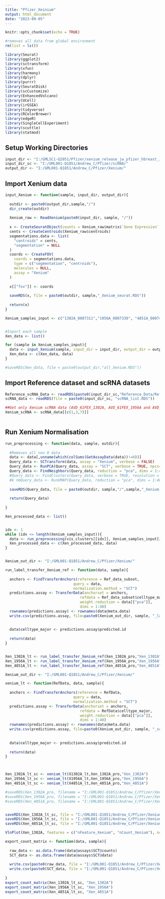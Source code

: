 ---
title: "Pfizer_Xeinium"
output: html_document
date: "2023-09-05"
---

```{r setup, include=FALSE}
knitr::opts_chunk$set(echo = TRUE)
```

```{r include=FALSE}

#removes all data from global environment
rm(list = ls())
```


```{r load_libraries}
library(Seurat)
library(ggplot2)
library(sctransform)
library(xfun)
library(harmony)
library(dplyr)
library(purrr)
library(SeuratDisk)
library(scCustomize)
library(EnhancedVolcano)
library(UCell)
library(irGSEA)
library(tidyverse)
library(RColorBrewer)
library(edgeR)
library(SingleCellExperiment)
library(scuttle)
library(statmod)
```

## Setup Working Directories
```{r wd}
input_dir <- "I:/GMLSC1-Q2051/Pfizer/xenium_release_jw_pfizer_hbreast_Jun05/"
input_dir_sc <- "I:/GML001-Q1851/Andrew_C/Pfizer/scRNA/"
output_dir <- "I:/GML001-Q1851/Andrew_C/Pfizer/Xenium/"
```


## Import Xenium data
```{r read_Xenium_data}


input_Xenium <- function(sample, input_dir, output_dir){
  
  outdir <- paste0(output_dir,sample,"/")
  dir_create(outdir)
  
  Xenium_raw <- ReadXenium(paste0(input_dir, sample, "/"))
  
  x <- CreateSeuratObject(counts = Xenium_raw$matrix$`Gene Expression`, assay = "Xenium")
  cents <- CreateCentroids(Xenium_raw$centroids)
  segmentations.data <- list(
    "centroids" = cents,
    "segmentation" = NULL
  )
  coords <- CreateFOV(
    coords = segmentations.data,
    type = c("segmentation", "centroids"),
    molecules = NULL,
    assay = "Xenium"
  )
 
  x[["fov"]] <- coords
  
  saveRDS(x, file = paste0(outdir, sample,"_Xenium_seurat.RDS"))
  
  return(x)
}

Xenium_samples_input <- c("1302A_0007311","1956A_0007330", "4851A_0007473")


#Inport each sample
Xen_data <- list()

for (sample in Xenium_samples_input){
  data <- input_Xenium(sample, input_dir = input_dir, output_dir = output_dir)
  Xen_data <- c(Xen_data, data)
}

#saveRDS(Xen_data, file = paste0(output_dir,"all_Xenium.RDS"))
```

## Import Reference dataset and scRNA datasets
```{r import_reference_datasets}

Reference_scRNA_Data <- readRDS(paste0(input_dir_sc,"Reference_Data/Reference_scRNA_seurat.RDS"))
scRNA_data <- readRDS(file = paste0(input_dir_sc, "scRNA_list.RDS"))

##Get only Xenium scRNA data (AVD_61FEX_1302A, AVD_61FEX_1956A and AVD_61FEX_4851A) -> these are index 1,3 and 7 respectively
Xenium_scRNA <- scRNA_data[[c(1,3,7)]]
    
```


## Run Xenium Normalisation 
```{r run_normalisation}

run_preprocessing <- function(data, sample, outdir){
  
  #Removes all non 0 data
  data <- data[,unname(which(colSums(GetAssayData(data))!=0))]
  Query_data <- SCTransform(data, assay = "Xenium", verbose = FALSE)
  Query_data <- RunPCA(Query_data, assay = "SCT", verbose = TRUE, npcs=40)
  Query_data <- FindNeighbors(Query_data, reduction = "pca", dims = 1:40)
  #Query_data <- FindClusters(Query_data, verbose = TRUE, resolution = 0.5)
  #k nbQuery_data <- RunUMAP(Query_data, reduction = "pca", dims = 1:40)
  
  saveRDS(Query_data, file = paste0(outdir, sample,"/",sample,"_Xenium_SCTransform.RDS"))
  
  return(Query_data)
  
}

Xen_processed_data <- list()


idx <- 1
while (idx <= length(Xenium_samples_input)){
  data <- run_preprocessing(vis_clusters[[idx]], Xenium_samples_input[idx], output_dir)
  Xen_processed_data <- c(Xen_processed_data, data)
}



```

```{r label_transfer_ref}

Xenium_out_dir <- "I:/GML001-Q1851/Andrew_C/Pfizer/Xenium/"

run_label_transfer_Xenium_ref <- function(data, sample){
  
  anchors <- FindTransferAnchors(reference = Ref_data_subset, 
                               query = data, 
                               normalization.method = "SCT")
  predictions.assay <- TransferData(anchorset = anchors, 
                                  refdata = Ref_data_subset$celltype_major,  
                                  weight.reduction = data[["pca"]], 
                                  dims = 1:40) 
  rownames(predictions.assay) <- rownames(data@meta.data)
  write.csv(predictions.assay, file=paste0(Xenium_out_dir, sample, "_label_transfer.csv"))
  
  
  data$celltype_major <- predictions.assay$predicted.id
    
  return(data)
}


Xen_1302A_lt <- run_label_transfer_Xenium_ref(Xen_1302A_pro,"Xen_1302A")
Xen_1956A_lt <- run_label_transfer_Xenium_ref(Xen_1956A_pro,"Xen_1956A")
Xen_4851A_lt <- run_label_transfer_Xenium_ref(Xen_4851A_pro,"Xen_4851A")


```

```{r label_transfer_ref}

Xenium_out_dir <- "I:/GML001-Q1851/Andrew_C/Pfizer/Xenium/"

xenium_lt <- function(RefData, data, sample){
  
  anchors <- FindTransferAnchors(reference = RefData, 
                               query = data, 
                               normalization.method = "SCT")
  predictions.assay <- TransferData(anchorset = anchors, 
                                  refdata = RefData$celltype_major,  
                                  weight.reduction = data[["pca"]], 
                                  dims = 1:40) 
  rownames(predictions.assay) <- rownames(data@meta.data)
  write.csv(predictions.assay, file=paste0(Xenium_out_dir, sample, "_scRNA_label_transfer.csv"))
  
  
  data$celltype_major <- predictions.assay$predicted.id
    
  return(data)
}



Xen_1302A_lt_sc <- xenium_lt(X1302A_lt,Xen_1302A_pro,"Xen_1302A")
Xen_1956A_lt_sc <- xenium_lt(X1956A_lt,Xen_1956A_pro,"Xen_1956A")
Xen_4851A_lt_sc <- xenium_lt(X4851A_lt,Xen_4851A_pro,"Xen_4851A")


```















```{r save_objects}


#saveRDS(Xen_1302A_pro, filename = "I:/GML001-Q1851/Andrew_C/Pfizer/Xenium/Xen_1302A_processed.RDS")
#saveRDS(Xen_1956A_pro, filename = "I:/GML001-Q1851/Andrew_C/Pfizer/Xenium/Xen_1956A_processed.RDS")
#saveRDS(Xen_4851A_pro, filename = "I:/GML001-Q1851/Andrew_C/Pfizer/Xenium/Xen_4851A_processed.RDS")


saveRDS(Xen_1302A_lt_sc, file = "I:/GML001-Q1851/Andrew_C/Pfizer/Xenium/Xen_1302A_lable_transfer.RDS")
saveRDS(Xen_1956A_lt_sc, file = "I:/GML001-Q1851/Andrew_C/Pfizer/Xenium/Xen_1956A_lable_transfer.RDS")
saveRDS(Xen_4851A_lt_sc, file = "I:/GML001-Q1851/Andrew_C/Pfizer/Xenium/Xen_4851A_lable_transfer.RDS")
```



```{r }

VlnPlot(Xen_1302A, features = c("nFeature_Xenium", "nCount_Xenium"), ncol = 2, pt.size = 0)
```




```{r export_count_matrix}
export_count_matrix <- function(data, sample){
  
  raw_data <- as.data.frame(data@assays$SCT@counts)
  SCT_data <- as.data.frame(data@assays$SCT@data)
  
  write.csv(paste0(raw_data, file = "I:/GML001-Q1851/Andrew_C/Pfizer/Xenium/Label_Transfer/", sample, "_raw_counts.csv"))
  write.csv(paste0(SCT_data, file = "I:/GML001-Q1851/Andrew_C/Pfizer/Xenium/Label_Transfer/", sample, "_SCT_counts.csv"))
  
}
export_count_matrix(Xen_1302A_lt_sc, "Xen_1302A")
export_count_matrix(Xen_1956A_lt_sc, "Xen_1956A")
export_count_matrix(Xen_4851A_lt_sc, "Xen_4851A")

```

